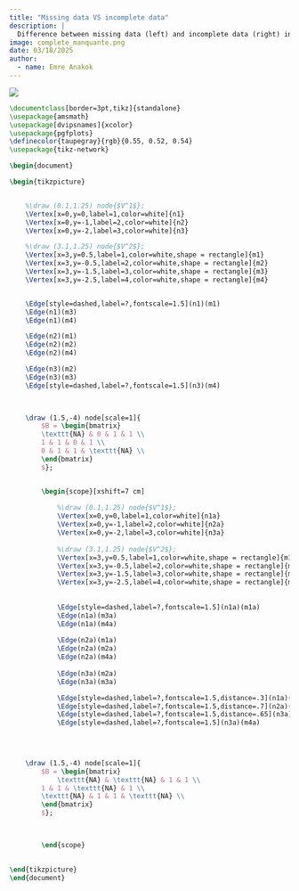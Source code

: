 ---
title: "Missing data VS incomplete data"
description: | 
  Difference between missing data (left) and incomplete data (right) in the context of networks.
image: complete_manquante.png
date: 03/18/2025
author:
  - name: Emre Anakok 
---

![](complete_manquante.png)

``` tex
\documentclass[border=3pt,tikz]{standalone}
\usepackage{amsmath}
\usepackage[dvipsnames]{xcolor}
\usepackage{pgfplots}
\definecolor{taupegray}{rgb}{0.55, 0.52, 0.54}
\usepackage{tikz-network}

\begin{document}

\begin{tikzpicture}


    %\draw (0.1,1.25) node{$V^1$};
    \Vertex[x=0,y=0,label=1,color=white]{n1}
    \Vertex[x=0,y=-1,label=2,color=white]{n2}
    \Vertex[x=0,y=-2,label=3,color=white]{n3}

    %\draw (3.1,1.25) node{$V^2$};
    \Vertex[x=3,y=0.5,label=1,color=white,shape = rectangle]{m1}
    \Vertex[x=3,y=-0.5,label=2,color=white,shape = rectangle]{m2}
    \Vertex[x=3,y=-1.5,label=3,color=white,shape = rectangle]{m3}
    \Vertex[x=3,y=-2.5,label=4,color=white,shape = rectangle]{m4}


    \Edge[style=dashed,label=?,fontscale=1.5](n1)(m1)
    \Edge(n1)(m3)
    \Edge(n1)(m4)

    \Edge(n2)(m1)
    \Edge(n2)(m2)
    \Edge(n2)(m4)

    \Edge(n3)(m2)
    \Edge(n3)(m3)
    \Edge[style=dashed,label=?,fontscale=1.5](n3)(m4)


    
    \draw (1.5,-4) node[scale=1]{
        $B = \begin{bmatrix}
        \texttt{NA} & 0 & 1 & 1 \\
        1 & 1 & 0 & 1 \\
        0 & 1 & 1 & \texttt{NA} \\
        \end{bmatrix}
        $};


        \begin{scope}[xshift=7 cm]
        
            %\draw (0.1,1.25) node{$V^1$};
            \Vertex[x=0,y=0,label=1,color=white]{n1a}
            \Vertex[x=0,y=-1,label=2,color=white]{n2a}
            \Vertex[x=0,y=-2,label=3,color=white]{n3a}
        
            %\draw (3.1,1.25) node{$V^2$};
            \Vertex[x=3,y=0.5,label=1,color=white,shape = rectangle]{m1a}
            \Vertex[x=3,y=-0.5,label=2,color=white,shape = rectangle]{m2a}
            \Vertex[x=3,y=-1.5,label=3,color=white,shape = rectangle]{m3a}
            \Vertex[x=3,y=-2.5,label=4,color=white,shape = rectangle]{m4a}
        
        
            \Edge[style=dashed,label=?,fontscale=1.5](n1a)(m1a)
            \Edge(n1a)(m3a)
            \Edge(n1a)(m4a)
        
            \Edge(n2a)(m1a)
            \Edge(n2a)(m2a)
            \Edge(n2a)(m4a)
        
            \Edge(n3a)(m2a)
            \Edge(n3a)(m3a)

            \Edge[style=dashed,label=?,fontscale=1.5,distance=.3](n1a)(m2a)
            \Edge[style=dashed,label=?,fontscale=1.5,distance=.7](n2a)(m3a)
            \Edge[style=dashed,label=?,fontscale=1.5,distance=.65](n3a)(m1a)
            \Edge[style=dashed,label=?,fontscale=1.5](n3a)(m4a)
        


    
    \draw (1.5,-4) node[scale=1]{
        $B = \begin{bmatrix}
            \texttt{NA} & \texttt{NA} & 1 & 1 \\
        1 & 1 & \texttt{NA} & 1 \\
        \texttt{NA} & 1 & 1 & \texttt{NA} \\
        \end{bmatrix}
        $};


            
        \end{scope}
      

\end{tikzpicture}
\end{document}
```
